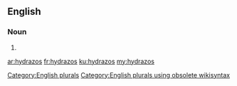 ==English==

===Noun===
{{head|en}}

# {{plural of|hydrazo}}

[[Category:English plurals]][[Category:English plurals using obsolete wikisyntax]]

[[ar:hydrazos]]
[[fr:hydrazos]]
[[ku:hydrazos]]
[[my:hydrazos]]
